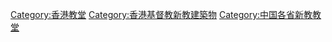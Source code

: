 [[Category:香港教堂|Category:香港教堂]]
[[Category:香港基督教新教建築物|Category:香港基督教新教建築物]]
[[Category:中国各省新教教堂|Category:中国各省新教教堂]]